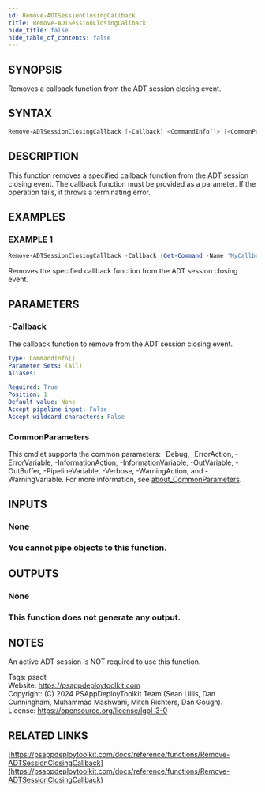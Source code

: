 ```yaml
---
id: Remove-ADTSessionClosingCallback
title: Remove-ADTSessionClosingCallback
hide_title: false
hide_table_of_contents: false
---
```


## SYNOPSIS

Removes a callback function from the ADT session closing event.

## SYNTAX

```powershell
Remove-ADTSessionClosingCallback [-Callback] <CommandInfo[]> [<CommonParameters>]
```

## DESCRIPTION

This function removes a specified callback function from the ADT session closing event.
The callback function must be provided as a parameter.
If the operation fails, it throws a terminating error.

## EXAMPLES

### EXAMPLE 1

```powershell
Remove-ADTSessionClosingCallback -Callback (Get-Command -Name 'MyCallbackFunction')
```

Removes the specified callback function from the ADT session closing event.

## PARAMETERS

### -Callback

The callback function to remove from the ADT session closing event.

```yaml
Type: CommandInfo[]
Parameter Sets: (All)
Aliases:

Required: True
Position: 1
Default value: None
Accept pipeline input: False
Accept wildcard characters: False
```

### CommonParameters

This cmdlet supports the common parameters: -Debug, -ErrorAction, -ErrorVariable, -InformationAction, -InformationVariable, -OutVariable, -OutBuffer, -PipelineVariable, -Verbose, -WarningAction, and -WarningVariable. For more information, see [about_CommonParameters](http://go.microsoft.com/fwlink/?LinkID=113216).

## INPUTS

### None

### You cannot pipe objects to this function.
## OUTPUTS

### None

### This function does not generate any output.
## NOTES
An active ADT session is NOT required to use this function.

Tags: psadt<br />
Website: https://psappdeploytoolkit.com<br />
Copyright: (C) 2024 PSAppDeployToolkit Team (Sean Lillis, Dan Cunningham, Muhammad Mashwani, Mitch Richters, Dan Gough).<br />
License: https://opensource.org/license/lgpl-3-0

## RELATED LINKS

[https://psappdeploytoolkit.com/docs/reference/functions/Remove-ADTSessionClosingCallback](https://psappdeploytoolkit.com/docs/reference/functions/Remove-ADTSessionClosingCallback)
